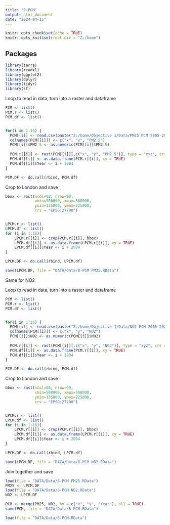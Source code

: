 ---
title: "9-PCM"
output: html_document
date: "2024-04-15"
---

```{r setup, include=FALSE}
knitr::opts_chunk$set(echo = TRUE)
knitr::opts_knit$set(root.dir = "Z:/home")

```

## Packages 

```{r packages, echo= FALSE}

library(terra)
library(readxl)
library(ggplot2)
library(dplyr)
library(tidyr)
library(sf)

```

Loop to read in data, turn into a raster and dataframe

```{r data}

PCM <- list()
PCM.r <- list()
PCM.df <- list()


for(i in 1:16) {
  PCM[[i]] <- read.csv(paste("Z:/home/Objective 1/Data/PM25 PCM 2005-2020/PCM ",2004 + i,".csv", sep = ""))[,-1]
  colnames(PCM[[i]]) <- c("x", "y", "PM2.5")
  PCM[[i]]$PM2.5 <- as.numeric(PCM[[i]]$PM2.5)
  
  PCM.r[[i]] <- rast(PCM[[i]][,c("x", "y", "PM2.5")], type = "xyz", crs = "EPSG:27700")
  PCM.df[[i]] <- as.data.frame(PCM.r[[i]], xy = TRUE)
  PCM.df[[i]]$Year <- i + 2004
}

PCM.DF <- do.call(rbind, PCM.df)

```

Crop to London and save

```{r crop}
bbox <- rast(ncol=88, nrow=90, 
             xmin=500000, xmax=588000,
             ymin=135000, ymax=225000,
             crs = "EPSG:27700")


LPCM.r <- list()
LPCM.df <- list()
for (i in 1:16){
    LPCM.r[[i]] <- crop(PCM.r[[i]], bbox)
    LPCM.df[[i]] <- as.data.frame(LPCM.r[[i]], xy = TRUE)
    LPCM.df[[i]]$Year <- i + 2004
}

LPCM.DF <- do.call(rbind, LPCM.df)

save(LPCM.DF, file = "DATA/Data/8-PCM PM25.RData")

```

Same for NO2


Loop to read in data, turn into a raster and dataframe

```{r data}

PCM <- list()
PCM.r <- list()
PCM.df <- list()


for(i in 1:16) {
  PCM[[i]] <- read.csv(paste("Z:/home/Objective 1/Data/NO2 PCM 2005-2020/PCM ", 2004 + i,".csv", sep = ""))[-c(1:5),-1]
  colnames(PCM[[i]]) <- c("x", "y", "NO2")
  PCM[[i]]$NO2 <- as.numeric(PCM[[i]]$NO2)
  
  PCM.r[[i]] <- rast(PCM[[i]][,c("x", "y", "NO2")], type = "xyz", crs = "EPSG:27700")
  PCM.df[[i]] <- as.data.frame(PCM.r[[i]], xy = TRUE)
  PCM.df[[i]]$Year <- i + 2004
}

PCM.DF <- do.call(rbind, PCM.df)


```

Crop to London and save

```{r crop}
bbox <- rast(ncol=88, nrow=90, 
             xmin=500000, xmax=588000,
             ymin=135000, ymax=225000,
             crs = "EPSG:27700")


LPCM.r <- list()
LPCM.df <- list()
for (i in 1:16){
    LPCM.r[[i]] <- crop(PCM.r[[i]], bbox)
    LPCM.df[[i]] <- as.data.frame(LPCM.r[[i]], xy = TRUE)
    LPCM.df[[i]]$Year <- i + 2004
}

LPCM.DF <- do.call(rbind, LPCM.df)

save(LPCM.DF, file = "DATA/Data/8-PCM NO2.RData")

```

Join together and save

```{r join}

load(file = "DATA/Data/8-PCM PM25.RData")
PM25 <- LPCM.DF
load(file = "DATA/Data/8-PCM NO2.RData")
NO2 <- LPCM.DF

PCM <- merge(PM25, NO2, by = c("x", "y", "Year"), all = TRUE)
save(PCM, file = "DATA/Data/8-PCM.RData")

load(file = "DATA/Data/8-PCM.RData")


```